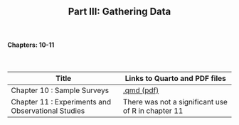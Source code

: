<h2>
<center>
Part III: Gathering Data
</center>
</h2>


</br>
<h4><right>Chapters: 10-11</right></h4>
</br>

Title  | Links to Quarto and PDF files
------------- | -------------
Chapter 10 : Sample Surveys | <a href='chapterfiles/Chapter10.qmd'>.qmd </a> <a href='chapterfiles/Chapter10.pdf'>(pdf)</a>
Chapter 11 : Experiments and Observational Studies | There was not a significant use of R in chapter 11

